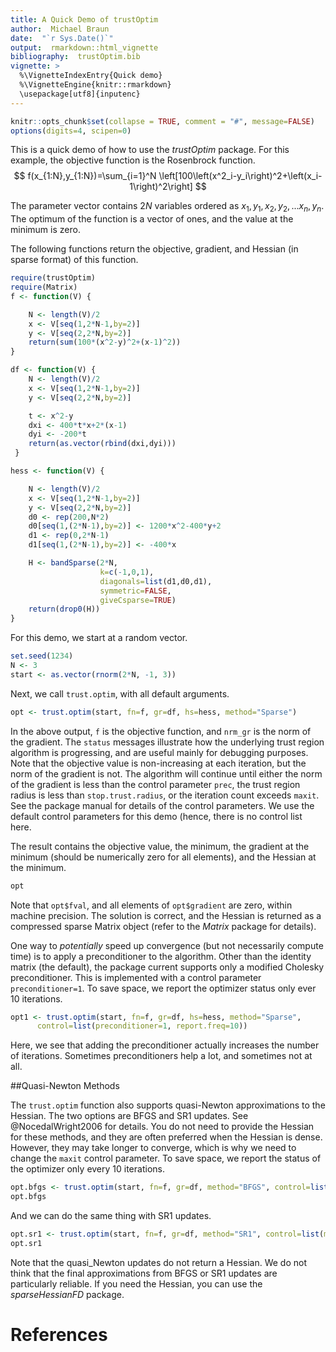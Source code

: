 ```yaml
---
title: A Quick Demo of trustOptim
author:  Michael Braun
date:  "`r Sys.Date()`"
output:  rmarkdown::html_vignette
bibliography:  trustOptim.bib
vignette: >
  %\VignetteIndexEntry{Quick demo}
  %\VignetteEngine{knitr::rmarkdown}
  \usepackage[utf8]{inputenc}
---
```


```r
knitr::opts_chunk$set(collapse = TRUE, comment = "#", message=FALSE)
options(digits=4, scipen=0)			       
```

This is a quick demo of how to use the *trustOptim* package.  For this
example, the objective function is the Rosenbrock function.
$$
 f(x_{1:N},y_{1:N})=\sum_{i=1}^N
 \left[100\left(x^2_i-y_i\right)^2+\left(x_i-1\right)^2\right]
$$

The parameter vector contains $2N$ variables ordered as $x_1, y_1,
x_2, y_2, ... x_n, y_n$. The optimum of the function is a vector of
ones, and the value at the minimum is zero.

The following functions return the objective, gradient, and Hessian
(in sparse format) of this function.  

```r
require(trustOptim)
require(Matrix)
f <- function(V) {

    N <- length(V)/2
    x <- V[seq(1,2*N-1,by=2)]
    y <- V[seq(2,2*N,by=2)]
    return(sum(100*(x^2-y)^2+(x-1)^2))
}

df <- function(V) {
    N <- length(V)/2
    x <- V[seq(1,2*N-1,by=2)]
    y <- V[seq(2,2*N,by=2)]

    t <- x^2-y
    dxi <- 400*t*x+2*(x-1)
    dyi <- -200*t
    return(as.vector(rbind(dxi,dyi)))
 }

hess <- function(V) {

    N <- length(V)/2
    x <- V[seq(1,2*N-1,by=2)]
    y <- V[seq(2,2*N,by=2)]
    d0 <- rep(200,N*2)
    d0[seq(1,(2*N-1),by=2)] <- 1200*x^2-400*y+2
    d1 <- rep(0,2*N-1)
    d1[seq(1,(2*N-1),by=2)] <- -400*x

    H <- bandSparse(2*N,
                    k=c(-1,0,1),
                    diagonals=list(d1,d0,d1),
                    symmetric=FALSE,
                    giveCsparse=TRUE)
    return(drop0(H))
}
```

For this demo, we
start at a random vector.

```r
set.seed(1234)
N <- 3
start <- as.vector(rnorm(2*N, -1, 3))
```

Next, we call `trust.optim`, with all default arguments.

```r
opt <- trust.optim(start, fn=f, gr=df, hs=hess, method="Sparse")
```

In the above output, `f` is the objective function, and `nrm_gr` is
the norm of the gradient. The `status` messages illustrate how the
underlying trust region algorithm is progressing, and are useful
mainly for debugging purposes.  Note that the objective value is
non-increasing at each iteration, but the norm of the gradient is
not.  The algorithm will continue until either the norm of the gradient is
less than the control parameter `prec`, the trust region radius is
less than `stop.trust.radius`, or the iteration count exceeds
`maxit`.  See the package manual for details of the control
parameters.  We use the default control parameters for this demo
(hence, there is no control list here.


The result contains the objective value, the minimum, the gradient at
the minimum (should be numerically zero for all elements), and the
Hessian at the minimum.

```r
opt
```
Note that `opt$fval`, and all elements of `opt$gradient` are zero,
within machine precision.  The solution is correct, and the Hessian is
returned as a compressed sparse Matrix object (refer to the *Matrix*
package for details).

One way to *potentially* speed up convergence (but not necessarily
compute time) is to apply a preconditioner to the algorithm.  Other
than the identity matrix (the default), the package current supports
only a modified Cholesky preconditioner.  This is implemented with a
control parameter `preconditioner=1`. To save space, we
report the optimizer status only ever 10 iterations.


```r
opt1 <- trust.optim(start, fn=f, gr=df, hs=hess, method="Sparse",
      control=list(preconditioner=1, report.freq=10))
```

Here, we see that adding the preconditioner actually increases the
number of iterations.  Sometimes preconditioners help a lot, and
sometimes not at all.

##Quasi-Newton Methods

The `trust.optim` function also supports quasi-Newton approximations
to the Hessian.  The two options are BFGS and SR1 updates.  See
@NocedalWright2006 for details.  You do not need to provide the
Hessian for these methods, and they are often preferred when the
Hessian is dense.  However, they may take longer to converge, which is
why we need to change the `maxit` control parameter.  To save space,
we report the status of the optimizer only every 10 iterations.

```r
opt.bfgs <- trust.optim(start, fn=f, gr=df, method="BFGS", control=list(maxit=5000, report.freq=10))
opt.bfgs
```

And we can do the same thing with SR1 updates.

```r
opt.sr1 <- trust.optim(start, fn=f, gr=df, method="SR1", control=list(maxit=5000, report.freq=10))
opt.sr1
```

Note that the quasi_Newton updates do not return a Hessian.  We do not
think that the final approximations from BFGS or SR1 updates are
particularly reliable.  If you need the Hessian, you can use the
*sparseHessianFD* package.

# References
